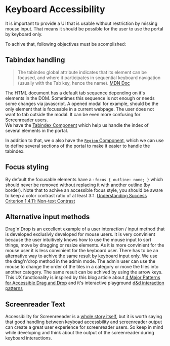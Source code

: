 <Meta title="Introduction/Accessibility Overview/Keyboard Accessibility" />

# Keyboard Accessibility

It is important to provide a UI that is usable without restriction by missing mouse input. That means it should be possible for the user to use the portal by keyboard only.

To achive that, following objectives must be acomplished:

## Tabindex handling

> The tabindex global attribute indicates that its element can be focused, and where it participates in sequential keyboard navigation (usually with the Tab key, hence the name). [MDN Doc](https://developer.mozilla.org/en-US/docs/Web/HTML/Global_attributes/tabindex)

The HTML document has a default tab sequence depending on it's elements in the DOM. Sometimes this sequence is not enough or needs some changes via javascript. A opened modal for example, should be the only element that is focusable in a current webpage. The user does not want to tab outside the modal. It can be even more confusing for Screenreader users.  
We have the [Tabindex Component](?path=/story/components-a11y-tabindexelement--page) which help us handle the index of several elements in the portal.

In addition to that, we o also have the [`Region` Component](?path=/story/components-a11y-region--page), which we can use to define several sections of the portal to make it easier to handle the tabindex.

## Focus styling

By default the focusable elements have a `:focus { outline: none; }` which should never be removed without replacing it with another outline (by border). Note that to achive an accessible focus style, you should be aware to keep a color contrast ratio of at least 3:1. [Understanding Success Criterion 1.4.11: Non-text Contrast](https://www.w3.org/WAI/WCAG21/Understanding/non-text-contrast.html)

## Alternative input methods

Drag'n'Drop is an excellent example of a user interaction / input method that is developed exclusivly developed for mouse users. It is very convinient because the user intuitively knows how to use the mouse input to sort things, move by dragging or resize elements. As it is more convinient for the mouse user it is less convinient for the keyboard user. There has to be an alternative way to achive the same result by keyboard input only. 
We use the drag'n'drop method in the admin mode. The admin user can use the mouse to change the order of the tiles in a category or move the tiles into another category. The same result can be achived by using the arrow keys. This UX functionality is inspired by this blog article about [4 Major Patterns for Accessible Drag and Drop](https://medium.com/salesforce-ux/4-major-patterns-for-accessible-drag-and-drop-1d43f64ebf09) and it's interactive playground [d&d interaction patterns](https://salesforce-ux.github.io/dnd-a11y-patterns/#/?_k=szlg7v)

## Screenreader Text

Accessibility for Screenreeader is a [whole story itself](?path=/story/introduction-accessibility-overview-screenreader--page), but it is worth saying that good handling between keyboad accessbility and screenreader output can create a great user experience for screenreader users. So keep in mind while developing and think about the output of the screenreader during keyboard interactions.